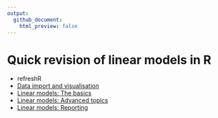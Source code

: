 ```yaml
---
output:
  github_document:
    html_preview: false
---
```


# Quick revision of linear models in R

- refreshR
- [Data import and visualisation](./02-import-viz.html)
- [Linear models: The basics](./03-linear-models/index.html)
- [Linear models: Advanced topics](./04-fit-models/index.html)
- [Linear models: Reporting](./06-reporting/index.html)
